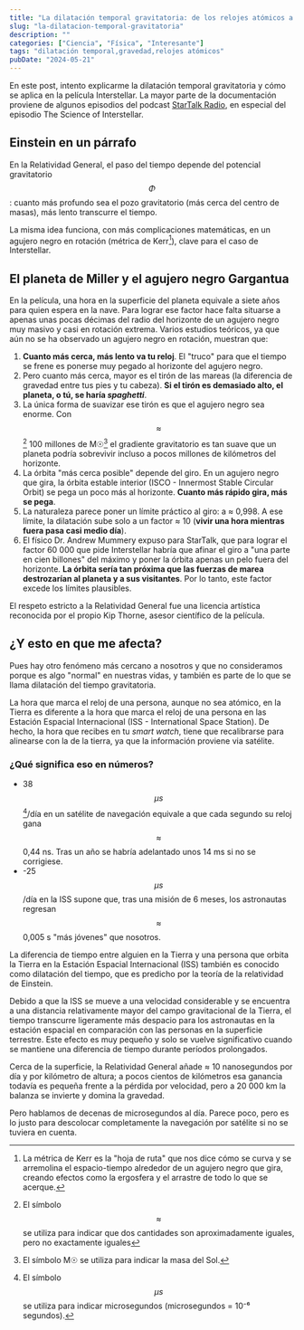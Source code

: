 ```yaml
---
title: "La dilatación temporal gravitatoria: de los relojes atómicos a Interstellar"
slug: "la-dilatacion-temporal-gravitatoria"
description: ""
categories: ["Ciencia", "Física", "Interesante"]
tags: "dilatación temporal,gravedad,relojes atómicos"
pubDate: "2024-05-21"
---
```



En este post, intento explicarme la dilatación temporal gravitatoria y cómo se aplica en la película Interstellar. La mayor parte de la documentación proviene de algunos episodios del podcast [StarTalk Radio](https://www.startalkradio.net/), en especial del episodio <ExternalLink href="https://www.startalkradio.net/episodes/the-science-of-interstellar">The Science of Interstellar</ExternalLink>.

## Einstein en un párrafo

En la Relatividad General, el paso del tiempo depende del potencial gravitatorio $$Φ$$: cuanto más profundo sea el pozo gravitatorio (más cerca del centro de masas), más lento transcurre el tiempo.

La misma idea funciona, con más complicaciones matemáticas, en un agujero negro en rotación (métrica de Kerr[^1]), clave para el caso de Interstellar.

## El planeta de Miller y el agujero negro Gargantua

En la película, una hora en la superficie del planeta equivale a siete años para quien espera en la nave. Para lograr ese factor hace falta situarse a apenas unas pocas décimas del radio del horizonte de un agujero negro muy masivo y casi en rotación extrema. Varios estudios teóricos, ya que aún no se ha observado un agujero negro en rotación, muestran que:

1. **Cuanto más cerca, más lento va tu reloj**. El "truco" para que el tiempo se frene es ponerse muy pegado al horizonte del agujero negro.
2. Pero cuanto más cerca, mayor es el tirón de las mareas (la diferencia de gravedad entre tus pies y tu cabeza). **Si el tirón es demasiado alto, el planeta, o tú, se haría _spaghetti_**.
3. La única forma de suavizar ese tirón es que el agujero negro sea enorme. Con $$≈$$[^2] 100 millones de M☉[^3] el gradiente gravitatorio es tan suave que un planeta podría sobrevivir incluso a pocos millones de kilómetros del horizonte.
4. La órbita "más cerca posible" depende del giro. En un agujero negro que gira, la órbita estable interior (ISCO - Innermost Stable Circular Orbit) se pega un poco más al horizonte. **Cuanto más rápido gira, más se pega**.
5. La naturaleza parece poner un límite práctico al giro: a ≈ 0,998. A ese límite, la dilatación sube solo a un factor ≈ 10 (**vivir una hora mientras fuera pasa casi medio día**).
6. <ExternalLink href="https://www.youtube.com/watch?v=JZ9qjB2PVuE&ab_channel=StarTalk">El físico Dr. Andrew Mummery expuso para StarTalk</ExternalLink>, que para lograr el factor 60 000 que pide Interstellar habría que afinar el giro a "una parte en cien billones" del máximo y poner la órbita apenas un pelo fuera del horizonte. **La órbita sería tan próxima que las fuerzas de marea destrozarían al planeta y a sus visitantes**. Por lo tanto, este factor excede los límites plausibles.

El respeto estricto a la Relatividad General fue una <ExternalLink href="https://startalkmedia.com/show/a-cosmic-conversation-with-kip-thorne">licencia artística reconocida por el propio Kip Thorne</ExternalLink>, asesor científico de la película.

[^1]: La métrica de Kerr es la "hoja de ruta" que nos dice cómo se curva y se arremolina el espacio-tiempo alrededor de un agujero negro que gira, creando efectos como la ergosfera y el arrastre de todo lo que se acerque.
[^2]: El símbolo $$≈$$ se utiliza para indicar que dos cantidades son aproximadamente iguales, pero no exactamente iguales
[^3]: El símbolo M☉ se utiliza para indicar la masa del Sol.

## ¿Y esto en que me afecta?

Pues hay otro fenómeno más cercano a nosotros y que no consideramos porque es algo "normal" en nuestras vidas, y también es parte de lo que se llama dilatación del tiempo gravitatoria.

La hora que marca el reloj de una persona, aunque no sea atómico, en la Tierra es diferente a la hora que marca el reloj de una persona en las Estación Espacial Internacional (ISS - International Space Station). De hecho, la hora que recibes en tu _smart watch_, tiene que recalibrarse para alinearse con la de la tierra, ya que la información proviene via satélite.

### ¿Qué significa eso en números?

- 38 $$µs$$[^4]/día en un satélite de navegación equivale a que cada segundo su reloj gana $$≈$$ 0,44 ns. Tras un año se habría adelantado unos 14 ms si no se corrigiese.
- -25 $$µs$$/día en la ISS supone que, tras una misión de 6 meses, los astronautas regresan $$≈$$ 0,005 s "más jóvenes" que nosotros.

[^4]: El símbolo $$µs$$ se utiliza para indicar microsegundos (microsegundos = 10⁻⁶ segundos).

La diferencia de tiempo entre alguien en la Tierra y una persona que orbita la Tierra en la Estación Espacial Internacional (ISS) también es conocido como dilatación del tiempo, que es predicho por la teoría de la relatividad de Einstein.

Debido a que la ISS se mueve a una velocidad considerable y se encuentra a una distancia relativamente mayor del campo gravitacional de la Tierra, el tiempo transcurre ligeramente más despacio para los astronautas en la estación espacial en comparación con las personas en la superficie terrestre. Este efecto es muy pequeño y solo se vuelve significativo cuando se mantiene una diferencia de tiempo durante períodos prolongados.

Cerca de la superficie, la Relatividad General añade ≈ 10 nanosegundos por día y por kilómetro de altura; a pocos cientos de kilómetros esa ganancia todavía es pequeña frente a la pérdida por velocidad, pero a 20 000 km la balanza se invierte y domina la gravedad.

Pero hablamos de decenas de microsegundos al día. Parece poco, pero es lo justo para descolocar completamente la navegación por satélite si no se tuviera en cuenta.
